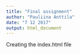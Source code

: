 ```yaml
---
title: "Final assignment"
author: "Pauliina Anttila"
date: "7 12 2017"
output: html_document
---
```


Creating the index.html file